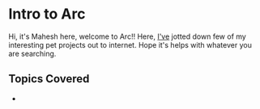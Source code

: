

# Intro to Arc
 
Hi, it's Mahesh here, welcome to Arc!! Here, [I've](https://www.linkedin.com/in/maheshraj-r-p-37689b164/) jotted down few of my interesting pet projects out to internet. Hope it's helps with whatever you are searching.

## Topics Covered

- 
